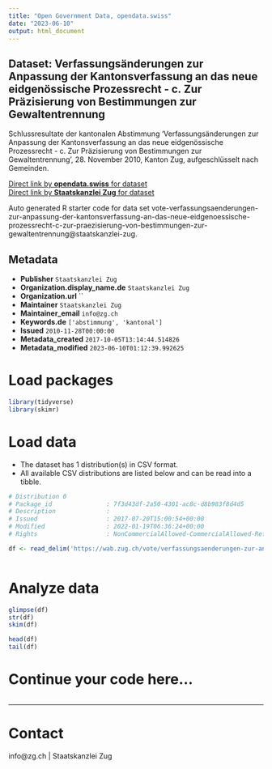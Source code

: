 ```yaml
---
title: "Open Government Data, opendata.swiss"
date: "2023-06-10"
output: html_document
---
```


## Dataset: Verfassungsänderungen zur Anpassung der Kantonsverfassung an das neue eidgenössische Prozessrecht - c. Zur Präzisierung von Bestimmungen zur Gewaltentrennung

Schlussresultate der kantonalen Abstimmung 'Verfassungsänderungen zur Anpassung der Kantonsverfassung an das neue eidgenössische Prozessrecht - c. Zur Präzisierung von Bestimmungen zur Gewaltentrennung', 28. November 2010, Kanton Zug, aufgeschlüsselt nach Gemeinden.

[Direct link by **opendata.swiss** for dataset](https://opendata.swiss/de/dataset/verfassungsanderungen-zur-anpassung-der-kantonsverfassung-an-das-neue-eidgenossische-prozessrec2)<br>
[Direct link by **Staatskanzlei Zug** for dataset](https://wab.zug.ch/vote/verfassungsaenderungen-zur-anpassung-der-kantonsverfassung-an-das-neue-eidgenoessische-prozessrecht-c-zur-praezisierung-von-bestimmungen-zur-gewaltentrennung/data)

Auto generated R starter code for data set vote-verfassungsaenderungen-zur-anpassung-der-kantonsverfassung-an-das-neue-eidgenoessische-prozessrecht-c-zur-praezisierung-von-bestimmungen-zur-gewaltentrennung@staatskanzlei-zug.

## Metadata

- **Publisher** `Staatskanzlei Zug`
- **Organization.display_name.de** `Staatskanzlei Zug`
- **Organization.url** ``
- **Maintainer** `Staatskanzlei Zug`
- **Maintainer_email** `info@zg.ch`
- **Keywords.de** `['abstimmung', 'kantonal']`
- **Issued** `2010-11-28T00:00:00`
- **Metadata_created** `2017-10-05T13:14:44.514826`
- **Metadata_modified** `2023-06-10T01:12:39.992625`


# Load packages

```r

library(tidyverse)
library(skimr)

```

# Load data

-   The dataset has 1 distribution(s) in CSV format.
-   All available CSV distributions are listed below and can be read into a tibble.

```r

# Distribution 0
# Package_id               : 7f3d43df-2a50-4301-ac8c-d8b983f8d4d5
# Description              : 
# Issued                   : 2017-07-20T15:00:54+00:00
# Modified                 : 2022-01-19T06:36:24+00:00
# Rights                   : NonCommercialAllowed-CommercialAllowed-ReferenceRequired

df <- read_delim('https://wab.zug.ch/vote/verfassungsaenderungen-zur-anpassung-der-kantonsverfassung-an-das-neue-eidgenoessische-prozessrecht-c-zur-praezisierung-von-bestimmungen-zur-gewaltentrennung/data-csv')



```

# Analyze data

```r

glimpse(df)
str(df)
skim(df)

head(df)
tail(df)

```

# Continue your code here...

```r

```

------------------------------------------------------------------------

# Contact

info@zg.ch | Staatskanzlei Zug
